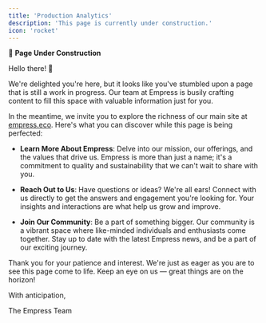 ```yaml
---
title: 'Production Analytics'
description: 'This page is currently under construction.'
icon: 'rocket'
---
```


🚀 **Page Under Construction**

Hello there! 👋

We're delighted you're here, but it looks like you've stumbled upon a page that is still a work in progress. Our team at Empress is busily crafting content to fill this space with valuable information just for you.

In the meantime, we invite you to explore the richness of our main site at [empress.eco](https://www.empress.eco). Here's what you can discover while this page is being perfected:

- **Learn More About Empress**: Delve into our mission, our offerings, and the values that drive us. Empress is more than just a name; it's a commitment to quality and sustainability that we can't wait to share with you.

- **Reach Out to Us**: Have questions or ideas? We're all ears! Connect with us directly to get the answers and engagement you're looking for. Your insights and interactions are what help us grow and improve.

- **Join Our Community**: Be a part of something bigger. Our community is a vibrant space where like-minded individuals and enthusiasts come together. Stay up to date with the latest Empress news, and be a part of our exciting journey.

Thank you for your patience and interest. We're just as eager as you are to see this page come to life. Keep an eye on us — great things are on the horizon!

With anticipation,

The Empress Team
